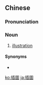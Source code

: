 {{also|插图}}
==Chinese==
{{zh-forms|s=插图}}

===Pronunciation===
{{zh-pron
|m=chātú
|c=caap3 tou4
|h=pfs=chhap-thù
|cat=n
}}

===Noun===
{{zh-noun}}

# [[illustration]] {{gloss|in a book}}

====Synonyms====
* {{zh-l|插畫}}

[[ko:插圖]]
[[ja:插圖]]